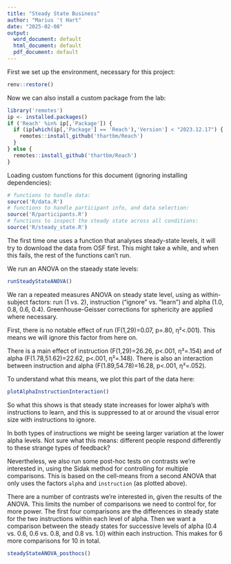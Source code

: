 ```yaml
---
title: "Steady State Business"
author: "Marius 't Hart"
date: "2025-02-08"
output:
  word_document: default
  html_document: default
  pdf_document: default
---
```


First we set up the environment, necessary for this project:

```r
renv::restore()
```

Now we can also install a custom package from the lab:


```r
library('remotes')
ip <- installed.packages()
if ('Reach' %in% ip[,'Package']) {
  if (ip[which(ip[,'Package'] == 'Reach'),'Version'] < "2023.12.17") {
    remotes::install_github('thartbm/Reach')
  }
} else {
  remotes::install_github('thartbm/Reach')
}
```


Loading custom functions for this document (ignoring installing dependencies):

```r
# functions to handle data:
source('R/data.R')
# functions to handle participant info, and data selection:
source('R/participants.R')
# functions to inspect the steady state across all conditions:
source('R/steady_state.R')
```

The first time one uses a function that analyses steady-state levels, it will try to download the data from OSF first. This might take a while, and when this fails, the rest of the functions can't run.

We run an ANOVA on the staeady state levels:

```r
runSteadyStateANOVA()
```

We ran a repeated measures ANOVA on steady state level, using as within-subject factors: run (1 vs. 2), instruction ("ignore" vs. "learn") and alpha (1.0, 0.8, 0.6, 0.4). Greenhouse-Geisser corrections for sphericity are applied where necessary.

First, there is no notable effect of run (F(1,29)=0.07, p=.80, η²<.001). This means we will ignore this factor from here on.

There is a main effect of instruction (F(1,29)=26.26, p<.001, η²=.154) and of alpha (F(1.78,51.62)=22.62, p<.001, η²=.148). There is also an interaction between instruction and alpha (F(1.89,54.78)=16.28, p<.001, η²=.052).

To understand what this means, we plot this part of the data here:

```r
plotAlphaInstructionInteraction()
```
So what this shows is that steady state increases for lower alpha's with instructions to learn, and this is suppressed to at or around the visual error size with instructions to ignore.

In both types of instructions we might be seeing larger variation at the lower alpha levels. Not sure what this means: different people respond differently to these strange types of feedback?

Nevertheless, we also run some post-hoc tests on contrasts we're interested in, using the Sidak method for controlling for multiple comparisons. This is based on the cell-means from a second ANOVA that only uses the factors `alpha` and `instruction` (as plotted above).

There are a number of contrasts we're interested in, given the results of the ANOVA. This limits the number of comparisons we need to control for, for more power. The first four comparisons are the differences in steady state for the two instructions within each level of alpha. Then we want a comparison between the steady states for successive levels of alpha (0.4 vs. 0.6, 0.6 vs. 0.8, and 0.8 vs. 1.0) within each instruction. This makes for 6 more comparisons for 10 in total.

```r
steadyStateANOVA_posthocs()
```


